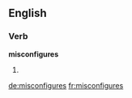 ==English==

===Verb===
'''misconfigures'''

# {{en-third-person singular of|misconfigure}}

[[de:misconfigures]]
[[fr:misconfigures]]